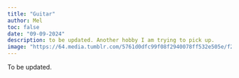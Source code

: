 ```yaml
---
title: "Guitar"
author: Mel
toc: false
date: "09-09-2024"
description: to be updated. Another hobby I am trying to pick up.
image: "https://64.media.tumblr.com/5761d0dfc99f08f2940078ff532e505e/f29e606f249f2879-f7/s540x810/3b0102b0b30a4fd32e731cfee663577af65747e7.jpg"
---
```


To be updated. 